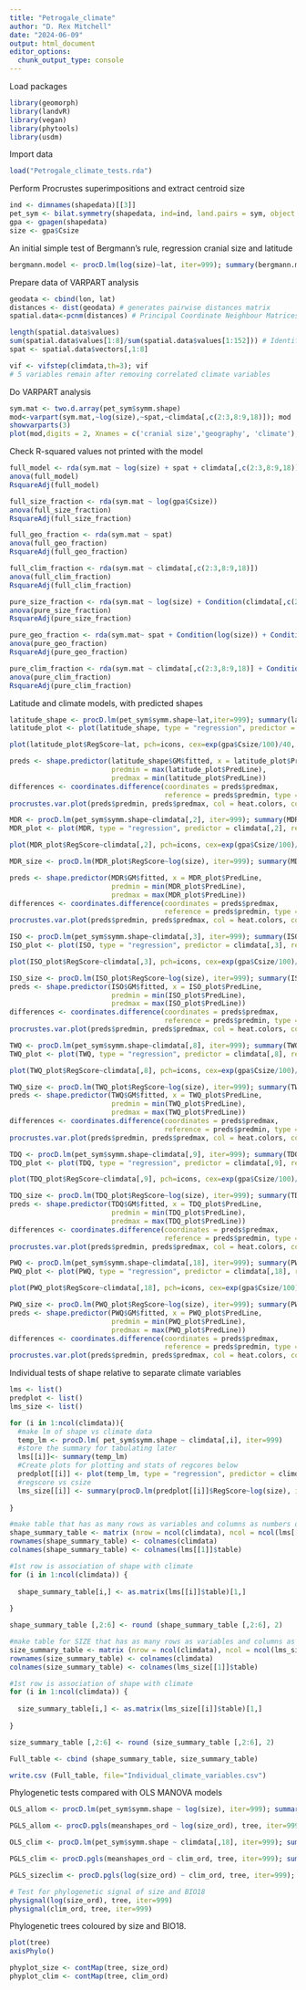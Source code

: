 ---
title: "Petrogale_climate"
author: "D. Rex Mitchell"
date: "2024-06-09"
output: html_document
editor_options: 
  chunk_output_type: console
---

Load packages
```{r}
library(geomorph)
library(landvR)
library(vegan)
library(phytools)
library(usdm)
```

Import data
```{r}
load("Petrogale_climate_tests.rda")
```

Perform Procrustes superimpositions and extract centroid size
```{r}
ind <- dimnames(shapedata)[[3]]
pet_sym <- bilat.symmetry(shapedata, ind=ind, land.pairs = sym, object.sym=T, curves=slide)
gpa <- gpagen(shapedata)
size <- gpa$Csize
```

An initial simple test of Bergmann's rule, regression cranial size and latitude
```{r}
bergmann.model <- procD.lm(log(size)~lat, iter=999); summary(bergmann.model)
```

Prepare data of VARPART analysis
```{r}
geodata <- cbind(lon, lat)
distances <- dist(geodata) # generates pairwise distances matrix
spatial.data<-pcnm(distances) # Principal Coordinate Neighbour Matrices conversion

length(spatial.data$values)
sum(spatial.data$values[1:8]/sum(spatial.data$values[1:152])) # Identify how many values equate to ~95% and isolate these
spat <- spatial.data$vectors[,1:8]

vif <- vifstep(climdata,th=3); vif 
# 5 variables remain after removing correlated climate variables
```

Do VARPART analysis
```{r}
sym.mat <- two.d.array(pet_sym$symm.shape)
mod<-varpart(sym.mat,~log(size),~spat,~climdata[,c(2:3,8:9,18)]); mod
showvarparts(3)
plot(mod,digits = 2, Xnames = c('cranial size','geography', 'climate'), bg = c('red','orange', 'blue'))
```

Check R-squared values not printed with the model
```{r}
full_model <- rda(sym.mat ~ log(size) + spat + climdata[,c(2:3,8:9,18)])
anova(full_model)
RsquareAdj(full_model)

full_size_fraction <- rda(sym.mat ~ log(gpa$Csize))
anova(full_size_fraction) 
RsquareAdj(full_size_fraction)

full_geo_fraction <- rda(sym.mat ~ spat)
anova(full_geo_fraction) 
RsquareAdj(full_geo_fraction)

full_clim_fraction <- rda(sym.mat ~ climdata[,c(2:3,8:9,18)])
anova(full_clim_fraction) 
RsquareAdj(full_clim_fraction)

pure_size_fraction <- rda(sym.mat ~ log(size) + Condition(climdata[,c(2:3,8:9,18)]) + Condition(spat))
anova(pure_size_fraction)
RsquareAdj(pure_size_fraction)

pure_geo_fraction <- rda(sym.mat~ spat + Condition(log(size)) + Condition(climdata[,c(2:3,8:9,18)]))
anova(pure_geo_fraction)
RsquareAdj(pure_geo_fraction)

pure_clim_fraction <- rda(sym.mat ~ climdata[,c(2:3,8:9,18)] + Condition(log(size)) + Condition(spat))
anova(pure_clim_fraction)
RsquareAdj(pure_clim_fraction)
```

Latitude and climate models, with predicted shapes
```{r}
latitude_shape <- procD.lm(pet_sym$symm.shape~lat,iter=999); summary(latitude_shape)
latitude_plot <- plot(latitude_shape, type = "regression", predictor = lat, reg.type = "RegScore", pch=icons, cex=gpa$Csize/200, bg = species) 

plot(latitude_plot$RegScore~lat, pch=icons, cex=exp(gpa$Csize/100)/40, bg = species, xlab = "Latitude", ylab = "Shape Score")

preds <- shape.predictor(latitude_shape$GM$fitted, x = latitude_plot$PredLine,
                         predmin = max(latitude_plot$PredLine), 
                         predmax = min(latitude_plot$PredLine))
differences <- coordinates.difference(coordinates = preds$predmax,
                                      reference = preds$predmin, type = "spherical")
procrustes.var.plot(preds$predmin, preds$predmax, col = heat.colors, col.val = differences[[1]][1:150], magnitude = 1, pt.size = 1)

MDR <- procD.lm(pet_sym$symm.shape~climdata[,2], iter=999); summary(MDR)
MDR_plot <- plot(MDR, type = "regression", predictor = climdata[,2], reg.type = "RegScore", pch=icons, cex=gpa$Csize/200, bg = species) 

plot(MDR_plot$RegScore~climdata[,2], pch=icons, cex=exp(gpa$Csize/100)/40, bg = species, xlab = "Mean Diurnal Range", ylab = "Shape Score")

MDR_size <- procD.lm(MDR_plot$RegScore~log(size), iter=999); summary(MDR_size)

preds <- shape.predictor(MDR$GM$fitted, x = MDR_plot$PredLine, 
                         predmin = min(MDR_plot$PredLine), 
                         predmax = max(MDR_plot$PredLine))
differences <- coordinates.difference(coordinates = preds$predmax,
                                      reference = preds$predmin, type = "spherical")
procrustes.var.plot(preds$predmin, preds$predmax, col = heat.colors, col.val = differences[[1]][1:150], magnitude = 1, pt.size = 1)

ISO <- procD.lm(pet_sym$symm.shape~climdata[,3], iter=999); summary(ISO)
ISO_plot <- plot(ISO, type = "regression", predictor = climdata[,3], reg.type = "RegScore", pch=icons, cex=gpa$Csize/200, bg = species) 

plot(ISO_plot$RegScore~climdata[,3], pch=icons, cex=exp(gpa$Csize/100)/40, bg = species, xlab = "Isothermality", ylab = "Shape Score")

ISO_size <- procD.lm(ISO_plot$RegScore~log(size), iter=999); summary(ISO_size)
preds <- shape.predictor(ISO$GM$fitted, x = ISO_plot$PredLine, 
                         predmin = min(ISO_plot$PredLine), 
                         predmax = max(ISO_plot$PredLine))
differences <- coordinates.difference(coordinates = preds$predmax,
                                      reference = preds$predmin, type = "spherical")
procrustes.var.plot(preds$predmin, preds$predmax, col = heat.colors, col.val = differences[[1]][1:150], magnitude = 1, pt.size = 1)

TWQ <- procD.lm(pet_sym$symm.shape~climdata[,8], iter=999); summary(TWQ)
TWQ_plot <- plot(TWQ, type = "regression", predictor = climdata[,8], reg.type = "RegScore", pch=icons, cex=gpa$Csize/200, bg = species) 

plot(TWQ_plot$RegScore~climdata[,8], pch=icons, cex=exp(gpa$Csize/100)/40, bg = species, xlab = "Temperature of Wettest Quarter", ylab = "Shape Score")

TWQ_size <- procD.lm(TWQ_plot$RegScore~log(size), iter=999); summary(TWQ_size)
preds <- shape.predictor(TWQ$GM$fitted, x = TWQ_plot$PredLine, 
                         predmin = min(TWQ_plot$PredLine), 
                         predmax = max(TWQ_plot$PredLine))
differences <- coordinates.difference(coordinates = preds$predmax,
                                      reference = preds$predmin, type = "spherical")
procrustes.var.plot(preds$predmin, preds$predmax, col = heat.colors, col.val = differences[[1]][1:150], magnitude = 1, pt.size = 1)

TDQ <- procD.lm(pet_sym$symm.shape~climdata[,9], iter=999); summary(TDQ)
TDQ_plot <- plot(TDQ, type = "regression", predictor = climdata[,9], reg.type = "RegScore", pch=icons, cex=gpa$Csize/200, bg = species)

plot(TDQ_plot$RegScore~climdata[,9], pch=icons, cex=exp(gpa$Csize/100)/40, bg = species, xlab = "Temperature of Driest Quarter", ylab = "Shape Score")

TDQ_size <- procD.lm(TDQ_plot$RegScore~log(size), iter=999); summary(TDQ_size)
preds <- shape.predictor(TDQ$GM$fitted, x = TDQ_plot$PredLine, 
                         predmin = min(TDQ_plot$PredLine), 
                         predmax = max(TDQ_plot$PredLine))
differences <- coordinates.difference(coordinates = preds$predmax,
                                      reference = preds$predmin, type = "spherical")
procrustes.var.plot(preds$predmin, preds$predmax, col = heat.colors, col.val = differences[[1]][1:150], magnitude = 1, pt.size = 1)

PWQ <- procD.lm(pet_sym$symm.shape~climdata[,18], iter=999); summary(PWQ)
PWQ_plot <- plot(PWQ, type = "regression", predictor = climdata[,18], reg.type = "RegScore", pch=icons, cex=gpa$Csize/200, bg = species)

plot(PWQ_plot$RegScore~climdata[,18], pch=icons, cex=exp(gpa$Csize/100)/40, bg = species, xlab = "Precipitation of Warmest Quarter", ylab = "Shape Score")

PWQ_size <- procD.lm(PWQ_plot$RegScore~log(size), iter=999); summary(PWQ_size)
preds <- shape.predictor(PWQ$GM$fitted, x = PWQ_plot$PredLine, 
                         predmin = min(PWQ_plot$PredLine), 
                         predmax = max(PWQ_plot$PredLine))
differences <- coordinates.difference(coordinates = preds$predmax,
                                      reference = preds$predmin, type = "spherical")
procrustes.var.plot(preds$predmin, preds$predmax, col = heat.colors, col.val = differences[[1]][1:150], magnitude = 1, pt.size = 1)
```

Individual tests of shape relative to separate climate variables
```{r}

lms <- list()
predplot <- list()
lms_size <- list()

for (i in 1:ncol(climdata)){
  #make lm of shape vs climate data
  temp_lm <- procD.lm( pet_sym$symm.shape ~ climdata[,i], iter=999)
  #store the summary for tabulating later
  lms[[i]]<- summary(temp_lm)
  #Create plots for plotting and stats of regcores below
  predplot[[i]] <- plot(temp_lm, type = "regression", predictor = climdata[,i], reg.type = "RegScore", pch=icons, cex=gpa$Csize/200, bg = species)
  #regscore vs csize
  lms_size[[i]] <- summary(procD.lm(predplot[[i]]$RegScore~log(size), iter=999))
  
}

#make table that has as many rows as variables and columns as numbers of summary stats columns
shape_summary_table <- matrix (nrow = ncol(climdata), ncol = ncol(lms[[1]]$table))
rownames(shape_summary_table) <- colnames(climdata)
colnames(shape_summary_table) <- colnames(lms[[1]]$table)

#1st row is association of shape with climate
for (i in 1:ncol(climdata)) {
  
  shape_summary_table[i,] <- as.matrix(lms[[i]]$table)[1,]
  
}

shape_summary_table [,2:6] <- round (shape_summary_table [,2:6], 2)

#make table for SIZE that has as many rows as variables and columns as numbers of summary stats columns
size_summary_table <- matrix (nrow = ncol(climdata), ncol = ncol(lms_size[[1]]$table))
rownames(size_summary_table) <- colnames(climdata)
colnames(size_summary_table) <- colnames(lms_size[[1]]$table)

#1st row is association of shape with climate
for (i in 1:ncol(climdata)) {
  
  size_summary_table[i,] <- as.matrix(lms_size[[i]]$table)[1,]
  
}

size_summary_table [,2:6] <- round (size_summary_table [,2:6], 2)

Full_table <- cbind (shape_summary_table, size_summary_table)

write.csv (Full_table, file="Individual_climate_variables.csv")

```

Phylogenetic tests compared with OLS MANOVA models
```{r}
OLS_allom <- procD.lm(pet_sym$symm.shape ~ log(size), iter=999); summary(OLS_allom)

PGLS_allom <- procD.pgls(meanshapes_ord ~ log(size_ord), tree, iter=999); summary(PGLS_allom)

OLS_clim <- procD.lm(pet_sym$symm.shape ~ climdata[,18], iter=999); summary(OLS_clim)

PGLS_clim <- procD.pgls(meanshapes_ord ~ clim_ord, tree, iter=999); summary(PGLS_clim)

PGLS_sizeclim <- procD.pgls(log(size_ord) ~ clim_ord, tree, iter=999); summary(PGLS_sizeclim)

# Test for phylogenetic signal of size and BIO18
physignal(log(size_ord), tree, iter=999)
physignal(clim_ord, tree, iter=999)
```

Phylogenetic trees coloured by size and BIO18.
```{r}
plot(tree)
axisPhylo()

phyplot_size <- contMap(tree, size_ord)
phyplot_clim <- contMap(tree, clim_ord)
```